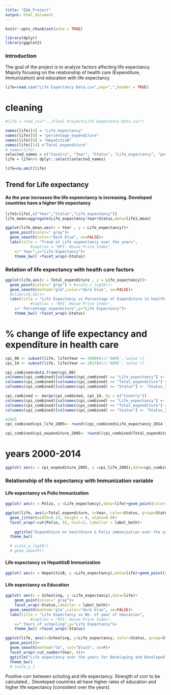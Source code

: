 ---
title: "EDA_Project"
output: html_document
---

```{r setup, include=FALSE}
knitr::opts_chunk$set(echo = TRUE)
```

```{r, include=FALSE}
library(dplyr)
library(ggplot2)
```

### Introduction
The goal of the project is to analyze factors affecting life expectancy. Majorly focusing on the relationship of health care (Expenditure, Immunization) and education with life expectancy

```{r}
life=read.csv("Life Expectancy Data.csv",sep=",",header = TRUE)
```


# cleaning 
```{r}
#life = read_csv("../Final Project/Life Expectancy Data.csv")

names(life)[4] = "Life_expectancy" 
names(life)[8] = "percentage_expenditure" 
names(life)[9] = "HepatitisB"
names(life)[14] ="Total_expenditure"
# names(life)
selected_names = c("Country", "Year", "Status", "Life_expectancy", "percentage_expenditure", "Polio", "Diphtheria", "Total_expenditure", "BMI", "GDP", "Population", "Schooling", "HepatitisB")
life = life%>% dplyr::select(selected_names)

life=na.omit(life)
```

## Trend for Life expectancy 

#### As the year increases the life expenctancy is increasing. Developed countries have a higher life expectancy

```{r}
life1=life[,c("Year","Status","Life_expectancy")]
life_mean=aggregate(Life_expectancy~Year+Status,data=life1,mean)

ggplot(life_mean,aes(x = Year , y = Life_expectancy))+
  geom_point(color=" gray")+
  geom_smooth(color="dark blue", se=FALSE)+ 
  labs(title = "Trend of Life expenctancy over the years",
           #caption = "HPI: House Price Index",
    x=" Year",y="Life Expectancy")+
    theme_bw() +facet_wrap(~Status)

```

### Relation of life expectancy with health care factors


```{r}
ggplot(life,aes(x = Total_expenditure , y = Life_expectancy))+
  geom_point(color=" gray") + #scale_x_log10()+
  geom_smooth(method="glm",color="dark blue", se=FALSE)+ 
  #xlim(c(0,50))+
  labs(title = "Life Expectancy vs Percentage of Expenditure in health care",
           #caption = "HPI: House Price Index",
    x=" Percentage_expenditure",y="Life Expectancy")+
    theme_bw() +facet_wrap(~Status)

```

# % change of life expectancy and expenditure in health care


```{r}
cpi_00 <- subset(life, life$Year == 2000)#[c('NAME','value')]
cpi_14 <- subset(life, life$Year == 2013)#[c('NAME','value')]

cpi_combined=data.frame(cpi_00)
colnames(cpi_combined)[colnames(cpi_combined) == "Life_expectancy"] <- "Life_expectancy_2000"
colnames(cpi_combined)[colnames(cpi_combined) == "Total_expenditure"] <- "Total_expenditure_2000"
colnames(cpi_combined)[colnames(cpi_combined) == "Status"] <- "Status_2000"

cpi_combined <- merge(cpi_combined, cpi_14, by = c("Country"))
colnames(cpi_combined)[colnames(cpi_combined) == "Life_expectancy"] <- "Life_expectancy_2014" 
colnames(cpi_combined)[colnames(cpi_combined) == "Total_expenditure"] <- "Total_expenditure_2014"
colnames(cpi_combined)[colnames(cpi_combined) == "Status"] <- "Status_2014"

#2005
cpi_combined$cpi_life_2005<- round((cpi_combined$Life_expectancy_2014 - cpi_combined$Life_expectancy_2000)*100/cpi_combined$Life_expectancy_2000)

cpi_combined$cpi_expenditure_2005<- round((cpi_combined$Total_expenditure_2014 - cpi_combined$Total_expenditure_2000)*100/cpi_combined$Total_expenditure_2000)
```



# years 2000-2014
```{r}
ggplot( aes(x = cpi_expenditure_2005, y =cpi_life_2005),data=cpi_combined)+xlim(c(0,100))+geom_point(color=" gray") +geom_smooth(method='glm',se=FALSE)+facet_wrap(~Status_2000,labeller = label_both)+ggtitle('Snapshot %change in expenditure vs %change in expectancy  from 2000-2014')+theme_bw() 
```

### Relationship of life expectancy with Immunization variable

#### Life expectancy vs Polio Immunization

```{r}
ggplot( aes(x = Polio, y =Life_expectancy),data=life)+geom_point(color=" gray")+ggtitle('Polio vs Life_expectancy faceted on status')+geom_smooth(method='lm',se=FALSE)+facet_wrap(~Status,labeller = label_both) + theme_bw() 
```

```{r}
ggplot(life, aes(y=Total_expenditure, x=Year, color=Status, group=Status))+
  geom_jitter(width=0.15, height = 0, alpha=0.9)+
  facet_wrap(~cut(Polio, 5), ncol=2, labeller = label_both)+
  
    ggtitle("Expenditure on healthcare & Polio immunization over the years", subtitle = "Expenditure on healthcare as a %GDP per capita")+
  theme_bw()

  # scale_y_log10()
  # geom_smooth()
```

#### Life expectancy vs HepatitisB Immunization

```{r}
ggplot( aes(x = HepatitisB, y =Life_expectancy),data=life)+geom_point(color=" gray")+ggtitle('HepatitisB vs Life_expectancy faceted on status')+geom_smooth(method='lm',se=FALSE)+facet_wrap(~Status,labeller = label_both) + theme_bw() 
```

#### Life expectancy vs Education

```{r}
ggplot( aes(x = Schooling, y =Life_expectancy),data=life)+
    geom_point(color=" gray")+
    facet_wrap(~Status,labeller = label_both)+
  geom_smooth(method='glm',color="dark blue", se=FALSE)+
  labs(title = "Life Expectancy vs No. of year of education",
           #caption = "HPI: House Price Index",
    x=" Years of schooling",y="Life Expectancy")+
    theme_bw() +facet_wrap(~Status)
```


```{r}
ggplot(life, aes(x=Schooling, y=Life_expectancy, color=Status, group=Status))+
  geom_point()+
  geom_smooth(method="lm", col="black", se=F)+
  facet_wrap(~cut_number(Year, 4))+
  ggtitle("Life expectancy over the years for Developing and Developed countries")+
  theme_bw()
  # scale_y_l
```

Positive corr between scholing and life expectancy. 
Strength of corr to be calculated...
Developed countries all have higher rates of education and higher life expectancy [consistent over the years]









